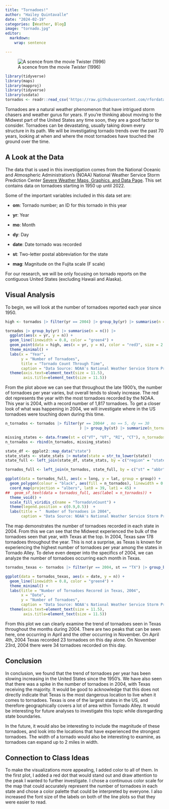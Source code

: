 ```yaml
---
title: "Tornadoes!"
author: "Hailey Quintavalle"
date: "2024-02-19"
categories: [Weather, Blog]
image: "tornado.jpg"
editor: 
  markdown: 
    wrap: sentence

---
```


![A scence from the movie *Twister* (1996)](twister.jpg)

```r
library(tidyverse)
library(maps)
library(mapproj)
library(tidyverse)
library(usdata)
tornados <- readr::read_csv('https://raw.githubusercontent.com/rfordatascience/tidytuesday/master/data/2023/2023-05-16/tornados.csv')
```

Tornadoes are a natural weather phenomenon that have intrigued storm chasers and weather gurus for years. If you're thinking about moving to the Midwest part of the United States any time soon, they are a good factor to consider. Tornadoes can be devastating, usually taking down every structure in its path. We will be investigating tornado trends over the past 70 years, looking at when and where the most tornadoes have touched the ground over the time. 
 
## A Look at the Data

The data that is used in this investigation comes from the National Oceanic and Atmospheric Administration's (NOAA) National Weather Service Storm Prediction Center [Severe Weather Maps, Graphics, and Data Page](https://www.spc.noaa.gov/wcm/#data). This set contains data on tornadoes starting in 1950 up until 2022. 

Some of the important variables included in this data set are: 

- **om**: Tornado number; an ID for this tornado in this year

- **yr**: Year

- **mo**: Month

- **dy**: Day 

- **date**: Date tornado was recorded

- **st**: Two-letter postal abbreviation for the state 

- **mag**: Magnitude on the Fujita scale (F scale)

For our research, we will be only focusing on tornado reports on the contiguous United States (excluding Hawaii and Alaska). 

## Visual Analysis

To begin, we will look at the number of tornadoes reported each year since 1950. 

```r
high <- tornados |> filter(yr == 2004) |> group_by(yr) |> summarise(n = n())

tornados |> group_by(yr) |> summarise(n = n()) |>
  ggplot(aes(x = yr, y = n)) + 
  geom_line(linewidth = 0.8, color = "green4") +
  geom_point(data = high, aes(x = yr, y = n), color = "red3", size = 2.5) +
  theme_minimal() +
  labs(x = "Year", 
       y = "Number of Tornadoes", 
       title = "Tornado Count Through Time",
       caption = "Data Source: NOAA's National Weather Service Storm Prediction Center") +
  theme(axis.text=element_text(size = 11.5),
        axis.title=element_text(size = 11.5))
```

From the plot above we can see that throughout the late 1900's, the number of tornadoes per year varies, but overall tends to slowly increase. The red dot represents the year with the most tornadoes recorded by the NOAA. This year is 2004, with a record number of 1,817 tornadoes. To get a closer look of what was happening in 2004, we will investigate where in the US tornadoes were touching down during this time. 

```r
n_tornados <- tornados |> filter(yr == 2004# , mo == 5, dy == 30
                                 ) |> group_by(st) |> summarize(n_tornados = n()) 

missing_states <- data.frame(st = c("VT", "UT", "RI", "CT"), n_tornados = 0)
n_tornados <- rbind(n_tornados, missing_states)

state_df <- ggplot2::map_data("state") 
state_stats <- state_stats |> mutate(state = str_to_lower(state)) 
state_full <- left_join(state_df, state_stats, by = c("region" = "state")) 

tornados_full <- left_join(n_tornados, state_full, by = c("st" = "abbr"))
```


```r
ggplot(data = tornados_full, aes(x = long, y = lat, group = group)) +
  geom_polygon(colour = "black", aes(fill = n_tornados), linewidth = 0.8) +
  coord_map(projection = "albers", lat0 = 39, lat1 = 45) +
##  geom_sf_text(data = tornados_full, aes(label = n_tornados)) +
  theme_void() + 
  scale_fill_viridis_c(name = "Tornado\nCount") +
  theme(legend.position = c(0.9,0.5))  +
  labs(title = "  Number of Tornadoes in 2004",
       caption = "Data Source: NOAA's National Weather Service Storm Prediction Center  ")
```

The map demonstrates the number of tornadoes recorded in each state in 2004. From this we can see that the Midwest experienced the bulk of the tornadoes seen that year, with Texas at the top. In 2004, Texas saw 178 tornadoes throughout the year. This is not a surprise, as Texas is known for experiencing the highest number of tornadoes per year among the states in Tornado Alley. To delve even deeper into the specifics of 2004, we can analyze the number of tornadoes occurring each month in Texas.

```r
tornados_texas <- tornados |> filter(yr == 2004, st == "TX") |> group_by(date) |> summarise(n = n())

ggplot(data = tornados_texas, aes(x = date, y = n)) + 
  geom_line(linewidth = 0.8, color = "green4") +
  theme_minimal() +
  labs(title = "Number of Tornadoes Recored in Texas, 2004",
       x = "Date",
       y = "Number of Tornadoes",
       caption = "Data Source: NOAA's National Weather Service Storm Prediction Center") +
  theme(axis.text=element_text(size = 11.5),
        axis.title=element_text(size = 11.5))
```

From this plot we can clearly examine the trend of tornadoes seen in Texas throughout the months during 2004. There are two peaks that can be seen here, one occurring in April and the other occurring in November. On April 4th, 2004 Texas recorded 23 tornadoes on this day alone. On November 23rd, 2004 there were 34 tornadoes recorded on this day. 

## Conclusion

In conclusion, we found that the trend of tornadoes per year has been slowing increasing in the United States since the 1950's. We have also seen that there was a spike in the number of tornadoes in 2004, with Texas receiving the majority. It would be good to acknowledge that this does not directly indicate that Texas is the most dangerous location to live when it comes to tornadoes. Texas is one of the largest states in the US, and therefore geographically covers a lot of area within Tornado Alley. It would be interesting for future analyses to investigate this topic while disregarding state boundaries.

In the future, it would also be interesting to include the magnitude of these tornadoes, and look into the locations that have experienced the strongest tornadoes. The width of a tornado would also be interesting to examine, as tornadoes can expand up to 2 miles in width. 

## Connection to Class Ideas

To make the visualizations more appealing, I added color to all of them. In the first plot, I added a red dot that would stand out and draw attention to the peak I wanted to further investigate. I chose a continuous color scale for the map that could accurately represent the number of tornadoes in each state and chose a color palette that could be interpreted by everyone. I also increased the font size of the labels on both of the line plots so that they were easier to read. 

